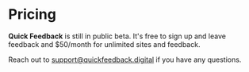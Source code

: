 

# Pricing

**Quick Feedback** is still in public beta. It's free to sign up and leave feedback
and $50/month for unlimited sites and feedback.

Reach out to support@quickfeedback.digital if you have any questions.
